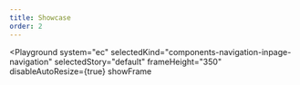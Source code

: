 ```yaml
---
title: Showcase
order: 2
---
```



<Playground
  system="ec"
  selectedKind="components-navigation-inpage-navigation"
  selectedStory="default"
  frameHeight="350"
  disableAutoResize={true}
  showFrame
>
  <Html markup={inpageNavigationExample} />
</Playground>
